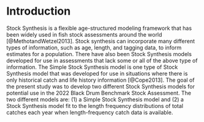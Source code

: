 # Introduction

Stock Synthesis is a flexible age-structured modeling framework that has been widely used in fish stock assessments around the world [@MethotandWetzel2013]. Stock synthesis can incorporate many different types of information, such as age, length, and tagging data, to inform estimates for a population. There have also been Stock Synthesis models developed for use in assessments that lack some or all of the above type of information. The Simple Stock Synthesis model is one type of Stock Synthesis model that was developed for use in situations where there is only historical catch and life history information [@Cope2013]. The goal of the present study was to develop two different Stock Synthesis models for potential use in the 2022 Black Drum Benchmark Stock Assessment. The two different models are: (1) a Simple Stock Synthesis model and (2) a Stock Synthesis model fit to the length frequency distributions of total catches each year when length-frequency catch data is available.










